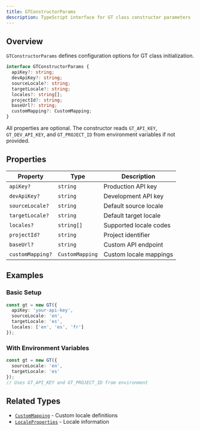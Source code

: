 ```yaml
---
title: GTConstructorParams
description: TypeScript interface for GT class constructor parameters
---
```


## Overview

`GTConstructorParams` defines configuration options for GT class initialization.

```typescript
interface GTConstructorParams {
  apiKey?: string;
  devApiKey?: string;
  sourceLocale?: string;
  targetLocale?: string;
  locales?: string[];
  projectId?: string;
  baseUrl?: string;
  customMapping?: CustomMapping;
}
```

All properties are optional. The constructor reads `GT_API_KEY`, `GT_DEV_API_KEY`, and `GT_PROJECT_ID` from environment variables if not provided.

## Properties

| Property | Type | Description |
|----------|------|-------------|
| `apiKey?` | `string` | Production API key |
| `devApiKey?` | `string` | Development API key |
| `sourceLocale?` | `string` | Default source locale |
| `targetLocale?` | `string` | Default target locale |
| `locales?` | `string[]` | Supported locale codes |
| `projectId?` | `string` | Project identifier |
| `baseUrl?` | `string` | Custom API endpoint |
| `customMapping?` | `CustomMapping` | Custom locale mappings |

## Examples

### Basic Setup

```typescript copy
const gt = new GT({
  apiKey: 'your-api-key',
  sourceLocale: 'en',
  targetLocale: 'es',
  locales: ['en', 'es', 'fr']
});
```

### With Environment Variables

```typescript copy
const gt = new GT({
  sourceLocale: 'en',
  targetLocale: 'es'
});
// Uses GT_API_KEY and GT_PROJECT_ID from environment
```

## Related Types

* [`CustomMapping`](/docs/core/types/CustomMapping) - Custom locale definitions
* [`LocaleProperties`](/docs/core/types/LocaleProperties) - Locale information